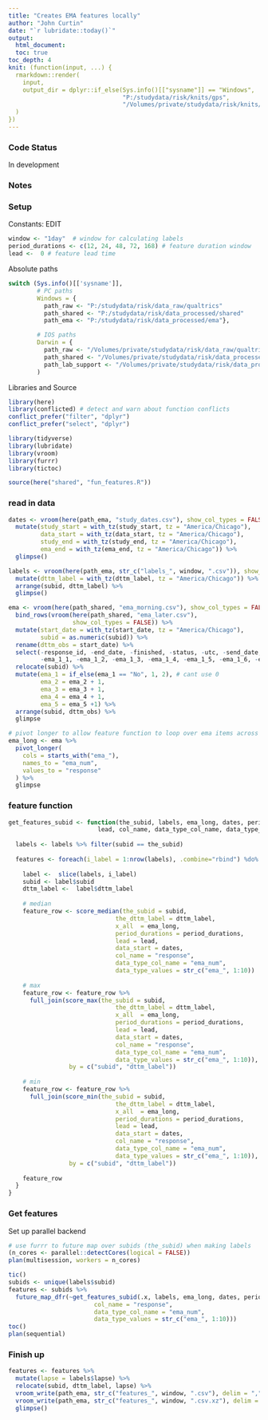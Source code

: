 ```yaml
---
title: "Creates EMA features locally"
author: "John Curtin"
date: "`r lubridate::today()`"
output: 
  html_document:
  toc: true 
toc_depth: 4
knit: (function(input, ...) {
  rmarkdown::render(
    input,
    output_dir = dplyr::if_else(Sys.info()[["sysname"]] == "Windows",
                                "P:/studydata/risk/knits/gps", 
                                "/Volumes/private/studydata/risk/knits/ema")
  )
})
---
```

  
### Code Status
  
In development

### Notes  

### Setup
Constants: EDIT
```r
window <- "1day"  # window for calculating labels
period_durations <- c(12, 24, 48, 72, 168) # feature duration window
lead <-  0 # feature lead time
```


Absolute paths
```r
switch (Sys.info()[['sysname']],
        # PC paths
        Windows = {
          path_raw <- "P:/studydata/risk/data_raw/qualtrics"
          path_shared <- "P:/studydata/risk/data_processed/shared"
          path_ema <- "P:/studydata/risk/data_processed/ema"},

        # IOS paths
        Darwin = {
          path_raw <- "/Volumes/private/studydata/risk/data_raw/qualtrics"
          path_shared <- "/Volumes/private/studydata/risk/data_processed/shared"
          path_lab_support <- "/Volumes/private/studydata/risk/data_processed/ema"}
        )
```


Libraries and Source
```r
library(here)
library(conflicted) # detect and warn about function conflicts
conflict_prefer("filter", "dplyr")
conflict_prefer("select", "dplyr")

library(tidyverse)
library(lubridate)
library(vroom)
library(furrr)
library(tictoc)

source(here("shared", "fun_features.R"))
```


### read in data
```r
dates <- vroom(here(path_ema, "study_dates.csv"), show_col_types = FALSE) %>% 
  mutate(study_start = with_tz(study_start, tz = "America/Chicago"),
         data_start = with_tz(data_start, tz = "America/Chicago"),
         study_end = with_tz(study_end, tz = "America/Chicago"),
         ema_end = with_tz(ema_end, tz = "America/Chicago")) %>% 
  glimpse()

labels <- vroom(here(path_ema, str_c("labels_", window, ".csv")), show_col_types = FALSE) %>%
  mutate(dttm_label = with_tz(dttm_label, tz = "America/Chicago")) %>% 
  arrange(subid, dttm_label) %>% 
  glimpse()

ema <- vroom(here(path_shared, "ema_morning.csv"), show_col_types = FALSE) %>% 
  bind_rows(vroom(here(path_shared, "ema_later.csv"), 
                  show_col_types = FALSE)) %>% 
  mutate(start_date = with_tz(start_date, tz = "America/Chicago"),
         subid = as.numeric(subid)) %>% 
  rename(dttm_obs = start_date) %>% 
  select(-response_id, -end_date, -finished, -status, -utc, -send_date, -send_time,
         -ema_1_1, -ema_1_2, -ema_1_3, -ema_1_4, -ema_1_5, -ema_1_6, -ema_type) %>% 
  relocate(subid) %>% 
  mutate(ema_1 = if_else(ema_1 == "No", 1, 2), # cant use 0
         ema_2 = ema_2 + 1,
         ema_3 = ema_3 + 1,
         ema_4 = ema_4 + 1,
         ema_5 = ema_5 +1) %>%   
  arrange(subid, dttm_obs) %>% 
  glimpse

# pivot longer to allow feature function to loop over ema items across rows
ema_long <- ema %>% 
  pivot_longer(
    cols = starts_with("ema_"),
    names_to = "ema_num",
    values_to = "response"
  ) %>% 
  glimpse
```


### feature function

```r

get_features_subid <- function(the_subid, labels, ema_long, dates, period_durations, 
                         lead, col_name, data_type_col_name, data_type_values) {
  
  labels <- labels %>% filter(subid == the_subid)
  
  features <- foreach(i_label = 1:nrow(labels), .combine="rbind") %do% {
  
    label <-  slice(labels, i_label)
    subid <- label$subid 
    dttm_label <-  label$dttm_label
    
    # median
    feature_row <- score_median(the_subid = subid, 
                              the_dttm_label = dttm_label,
                              x_all  = ema_long,
                              period_durations = period_durations,
                              lead = lead, 
                              data_start = dates, 
                              col_name = "response", 
                              data_type_col_name = "ema_num", 
                              data_type_values = str_c("ema_", 1:10))
  
    # max
    feature_row <- feature_row %>% 
      full_join(score_max(the_subid = subid, 
                              the_dttm_label = dttm_label,
                              x_all  = ema_long,
                              period_durations = period_durations,
                              lead = lead, 
                              data_start = dates, 
                              col_name = "response", 
                              data_type_col_name = "ema_num", 
                              data_type_values = str_c("ema_", 1:10)), 
                 by = c("subid", "dttm_label"))
    
    # min
    feature_row <- feature_row %>% 
      full_join(score_min(the_subid = subid, 
                              the_dttm_label = dttm_label,
                              x_all  = ema_long,
                              period_durations = period_durations,
                              lead = lead, 
                              data_start = dates, 
                              col_name = "response", 
                              data_type_col_name = "ema_num", 
                              data_type_values = str_c("ema_", 1:10)), 
                 by = c("subid", "dttm_label"))
    
    feature_row
  }
}
```

### Get features
Set up parallel backend
```r
# use furrr to future map over subids (the_subid) when making labels
(n_cores <- parallel::detectCores(logical = FALSE))
plan(multisession, workers = n_cores)

```

```r
tic()
subids <- unique(labels$subid)
features <- subids %>% 
  future_map_dfr(~get_features_subid(.x, labels, ema_long, dates, period_durations, lead, 
                        col_name = "response", 
                        data_type_col_name = "ema_num", 
                        data_type_values = str_c("ema_", 1:10)))
toc()
plan(sequential)
```

### Finish up
```r
features <- features %>% 
  mutate(lapse = labels$lapse) %>% 
  relocate(subid, dttm_label, lapse) %>% 
  vroom_write(path_ema, str_c("features_", window, ".csv"), delim = ",") %>% 
  vroom_write(path_ema, str_c("features_", window, ".csv.xz"), delim = ",") %>% 
  glimpse()
```
